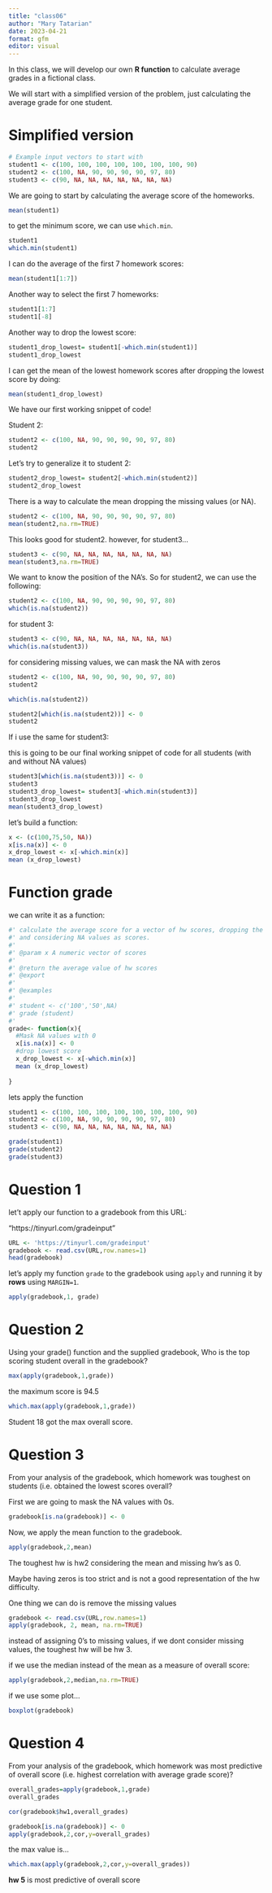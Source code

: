 ```yaml
---
title: "class06"
author: "Mary Tatarian"
date: 2023-04-21
format: gfm
editor: visual
---
```


In this class, we will develop our own **R function** to calculate average grades in a fictional class.

We will start with a simplified version of the problem, just calculating the average grade for one student.

# Simplified version

```r
# Example input vectors to start with
student1 <- c(100, 100, 100, 100, 100, 100, 100, 90)
student2 <- c(100, NA, 90, 90, 90, 90, 97, 80)
student3 <- c(90, NA, NA, NA, NA, NA, NA, NA)
```

We are going to start by calculating the average score of the homeworks.

```r
mean(student1)
```

to get the minimum score, we can use `which.min`.

```r
student1
which.min(student1)
```

I can do the average of the first 7 homework scores:

```r
mean(student1[1:7])
```

Another way to select the first 7 homeworks:

```r
student1[1:7]
student1[-8]
```

Another way to drop the lowest score:

```r
student1_drop_lowest= student1[-which.min(student1)]
student1_drop_lowest
```

I can get the mean of the lowest homework scores after dropping the lowest score by doing:

```r
mean(student1_drop_lowest)
```

We have our first working snippet of code!

Student 2:

```r
student2 <- c(100, NA, 90, 90, 90, 90, 97, 80)
student2
```

Let's try to generalize it to student 2:

```r
student2_drop_lowest= student2[-which.min(student2)]
student2_drop_lowest
```

There is a way to calculate the mean dropping the missing values (or NA).

```r
student2 <- c(100, NA, 90, 90, 90, 90, 97, 80)
mean(student2,na.rm=TRUE)

```

This looks good for student2. however, for student3...

```r
student3 <- c(90, NA, NA, NA, NA, NA, NA, NA)
mean(student3,na.rm=TRUE)
```

We want to know the position of the NA's. So for student2, we can use the following:

```r
student2 <- c(100, NA, 90, 90, 90, 90, 97, 80)
which(is.na(student2))
```

for student 3:

```r
student3 <- c(90, NA, NA, NA, NA, NA, NA, NA)
which(is.na(student3))
```

for considering missing values, we can mask the NA with zeros

```r
student2 <- c(100, NA, 90, 90, 90, 90, 97, 80)
student2
```

```r
which(is.na(student2))
```

```r
student2[which(is.na(student2))] <- 0
student2
```

If i use the same for student3:

this is going to be our final working snippet of code for all students (with and without NA values)

```r
student3[which(is.na(student3))] <- 0
student3
student3_drop_lowest= student3[-which.min(student3)]
student3_drop_lowest
mean(student3_drop_lowest)
```

let's build a function:

```r
x <- (c(100,75,50, NA))
x[is.na(x)] <- 0
x_drop_lowest <- x[-which.min(x)]
mean (x_drop_lowest)
```

# Function grade

we can write it as a function:

```r
#' calculate the average score for a vector of hw scores, dropping the lowest score, 
#' and considering NA values as scores. 
#'
#' @param x A numeric vector of scores
#'
#' @return the average value of hw scores
#' @export
#'
#' @examples
#' 
#' student <- c('100','50',NA)
#' grade (student)
#' 
grade<- function(x){
  #Mask NA values with 0
  x[is.na(x)] <- 0
  #drop lowest score
  x_drop_lowest <- x[-which.min(x)]
  mean (x_drop_lowest)
  
}
```

lets apply the function

```r
student1 <- c(100, 100, 100, 100, 100, 100, 100, 90)
student2 <- c(100, NA, 90, 90, 90, 90, 97, 80)
student3 <- c(90, NA, NA, NA, NA, NA, NA, NA)

grade(student1)
grade(student2)
grade(student3)
```

# Question 1

let't apply our function to a gradebook from this URL:

"https://tinyurl.com/gradeinput"

```r
URL <- 'https://tinyurl.com/gradeinput'
gradebook <- read.csv(URL,row.names=1)
head(gradebook)
```

let's apply my function `grade` to the gradebook using `apply` and running it by **rows** using `MARGIN=1`.

```r
apply(gradebook,1, grade)
```

# Question 2

Using your grade() function and the supplied gradebook, Who is the top scoring student overall in the gradebook?

```r
max(apply(gradebook,1,grade))
```

the maximum score is 94.5

```r
which.max(apply(gradebook,1,grade))
```

Student 18 got the max overall score.

# Question 3

From your analysis of the gradebook, which homework was toughest on students (i.e. obtained the lowest scores overall?

First we are going to mask the NA values with 0s.

```r
gradebook[is.na(gradebook)] <- 0

```

Now, we apply the mean function to the gradebook.

```r
apply(gradebook,2,mean)
```

The toughest hw is hw2 considering the mean and missing hw's as 0.

Maybe having zeros is too strict and is not a good representation of the hw difficulty.

One thing we can do is remove the missing values

```r
gradebook <- read.csv(URL,row.names=1)
apply(gradebook, 2, mean, na.rm=TRUE)
```

instead of assigning 0's to missing values, if we dont consider missing values, the toughest hw will be hw 3.

if we use the median instead of the mean as a measure of overall score:

```r
apply(gradebook,2,median,na.rm=TRUE)
```

if we use some plot...

```r
boxplot(gradebook)
```

# Question 4

From your analysis of the gradebook, which homework was most predictive of overall score (i.e. highest correlation with average grade score)?

```r
overall_grades=apply(gradebook,1,grade)
overall_grades
```

```r
cor(gradebook$hw1,overall_grades)
```

```r
gradebook[is.na(gradebook)] <- 0
apply(gradebook,2,cor,y=overall_grades)
```

the max value is...

```r
which.max(apply(gradebook,2,cor,y=overall_grades))
```

**hw 5** is most predictive of overall score
